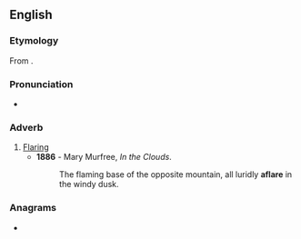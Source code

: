 ==English==

===Etymology===
From {{affix|en|a-|flare}}.

===Pronunciation===
{{rfp|en|Stress for poetry}}
* {{rhymes|en|ɛə(ɹ)}}

===Adverb===
{{en-adv}}

# [[flare|Flaring]]
#* '''1886''' - Mary Murfree, ''In the Clouds''.
#*: The flaming base of the opposite mountain, all luridly '''aflare''' in the windy dusk.

===Anagrams===
* {{anagrams|en|a=aaeflr|rafale}}